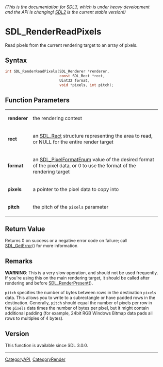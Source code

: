 ====== (This is the documentation for SDL3, which is under heavy development and the API is changing! [https://wiki.libsdl.org/ SDL2] is the current stable version!) ======
= SDL_RenderReadPixels =

Read pixels from the current rendering target to an array of pixels.

== Syntax ==

<syntaxhighlight lang='c'>
int SDL_RenderReadPixels(SDL_Renderer *renderer,
                         const SDL_Rect *rect,
                         Uint32 format,
                         void *pixels, int pitch);
</syntaxhighlight>

== Function Parameters ==

{|
|'''renderer'''
|the rendering context
|-
|'''rect'''
|an [[SDL_Rect]] structure representing the area to read, or NULL for the entire render target
|-
|'''format'''
|an [[SDL_PixelFormatEnum]] value of the desired format of the pixel data, or 0 to use the format of the rendering target
|-
|'''pixels'''
|a pointer to the pixel data to copy into
|-
|'''pitch'''
|the pitch of the <code>pixels</code> parameter
|}

== Return Value ==

Returns 0 on success or a negative error code on failure; call
[[SDL_GetError]]() for more information.

== Remarks ==

'''WARNING''': This is a very slow operation, and should not be used
frequently. If you're using this on the main rendering target, it should be
called after rendering and before [[SDL_RenderPresent]]().

<code>pitch</code> specifies the number of bytes between rows in the
destination <code>pixels</code> data. This allows you to write to a
subrectangle or have padded rows in the destination. Generally,
<code>pitch</code> should equal the number of pixels per row in the
<code>pixels</code> data times the number of bytes per pixel, but it might
contain additional padding (for example, 24bit RGB Windows Bitmap data pads
all rows to multiples of 4 bytes).

== Version ==

This function is available since SDL 3.0.0.

----
[[CategoryAPI]], [[CategoryRender]]


